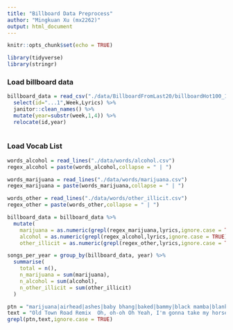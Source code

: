 ```yaml
---
title: "Billboard Data Preprocess"
author: "Mingkuan Xu (mx2262)"
output: html_document
---
```


```r
knitr::opts_chunk$set(echo = TRUE)
```

```r
library(tidyverse)
library(stringr)
```
### Load billboard data

```r
billboard_data = read_csv("./data/BillboardFromLast20/billboardHot100_1999-2019.csv") %>%
  select(id="...1",Week,Lyrics) %>%
  janitor::clean_names() %>%
  mutate(year=substr(week,1,4)) %>%
  relocate(id,year)
  
```

### Load Vocab List
```r
words_alcohol = read_lines("./data/words/alcohol.csv")
regex_alcohol = paste(words_alcohol,collapse = " | ")

words_marijuana = read_lines("./data/words/marijuana.csv")
regex_marijuana = paste(words_marijuana,collapse = " | ")

words_other = read_lines("./data/words/other_illicit.csv")
regex_other = paste(words_other,collapse = " | ")

billboard_data = billboard_data %>%
  mutate(
    marijuana = as.numeric(grepl(regex_marijuana,lyrics,ignore.case = TRUE)),
    alcohol = as.numeric(grepl(regex_alcohol,lyrics,ignore.case = TRUE)),
    other_illicit = as.numeric(grepl(regex_other,lyrics,ignore.case = TRUE)))
```

```r
songs_per_year = group_by(billboard_data, year) %>%
  summarise(
    total = n(),
    n_marijuana = sum(marijuana),
    n_alcohol = sum(alcohol),
    n_other_illicit = sum(other_illicit)
  )

```


```r
ptn = "marijuana|airhead|ashes|baby bhang|baked|bammy|black mamba|blanket|blazed|blazer|blitzed|blown|blown out|blunt|blunted|bo-bo|bobo bush|bombay blue|bomber|bong|bong rat|boom|bowl|bread|broccoli|bubbler|bud|burned|caned|caramelyzed|cheeba|chronic|cripple|crossfaded|crunched|crunk|dagga|dankhead|dankrupt|ding|dinkie dow|dona juana|dona juanita|doob|doober|doobie|dope|doper|druggie|ent|faded|fake weed|fatty|flower power|flower tops|ganja|gasper|geeked|genie|giggle smoke|giggle weed|glass|good butt|good giggles|grass|gravity bong|green|hash|hash head|herb|herbalist|herbivore|high|high as a kite|hogger|hot stick|hurt|in like flint|jane|jay|joint|jolly green|jolly green giant|joy smoke|joy stick|k2|keyed|kieffer|krunked|mary jane|maryjane|mj|moon rocks|one-hitter|pax|percolator|piece|pipe|pot|pot-head|pothead|red|reefer|rig|ripped|roach|sketch|skunk|skunt|sloppy|smoke|smoked|smoker|spice|spiff|spliff|stoned|stoner|stonette|strunk|stuck|toker|trees|vape|water pipe|weed|weedhead|zohai|zoned"
text = "Old Town Road Remix  Oh, oh-oh Oh Yeah, I'm gonna take my horse to the old town road I'm gonna ride til I can't no more I'm gonna take my horse to the old town road I'm gonna ride til I can't no more Kio, Kio I got the horses in the back Horse tack is attached Hat is matte black Got the boots that's black to match Riding on a horse, ha You can whip your Porsche I been in the valley You ain't been up off that porch, now Can't nobody tell me nothin' You can't tell me nothin' Can't nobody tell me nothin' You can't tell me nothin' Riding on a tractor Lean all in my bladder Cheated on my baby You can go and ask her My life is a movie Bull riding and boobies Cowboy hat from Gucci Wrangler on my booty Can't nobody tell me nothin' You can't tell me nothin' Can't nobody tell me nothin' You can't tell me nothin' Yeah, I'm gonna take my horse to the old town road I'm gonna ride til I can't no more I'm gonna take my horse to the old town road I'm gonna ride til I can't no more Hat down, cross town, living like a rockstar Spent a lot of money on my brand new guitar Baby's got a habit: diamond rings and Fendi sports bras Riding down Rodeo in my Maserati sports car Got no stress, I've been through all that I'm like a Marlboro Man so I kick on back Wish I could roll on back to that old town road I wanna ride til I can't no more Yeah, I'm gonna take my horse to the old town road I'm gonna ride til I can't no more I'm gonna take my horse to the old town road I'm gonna ride til I can't no more"
grepl(ptn,text,ignore.case = TRUE)
```
